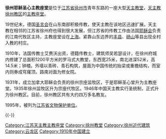 {{文物保护单位
| 级别 = 省级
| 省区市 = 江苏省
| 名称 = 徐州耶稣圣心堂
| 图片 = [[File:Sacred_Heart_Cathedral,_Xuzhou.jpg|150px]]<br><small>徐州耶稣圣心主教座堂，2017年</small>
| 编号 = 270（第四批）
| 分类 = 近现代历史遗迹及革命纪念建筑物
| 时代 = 1906年
| 所在 = [[徐州市|徐州市]][[云龙区|云龙区]]
| 登录 = 1995年4月
}}

'''徐州耶稣圣心主教座堂'''是位于[[江苏省|江苏省]][[徐州市|徐州市]]青年东路的一座大型[[天主教堂|天主教堂]]，[[天主教徐州教区|天主教徐州教区]]的[[主教座堂|主教座堂]]。

19世纪末，德国[[圣言会|圣言会]]在山东南部积极传教，使天主教在该地区迅速扩展。天主教在相邻的江苏省徐州府也得到很大发展，但江苏省的传教工作由法国[[耶稣会|耶稣会]]负责的江南代牧区主持，主教座堂设在[[上海|上海]]。紧靠山东边界的[[丰县|丰县]]、[[砀山|砀山]]等县出现全村入教的村庄。
 
1910年，法国传教士艾赉沃出资，德籍传教士，建筑师吴若瑟设计，在徐州府城内修建了总面积1200平方米的罗马式大教堂，东西宽25米，南北进深52米，高14.5米；钟楼。外墙以青砖、青石构筑，屋面为中国传统的抬梁或重檐结构，而室内则券成穹窿顶。路南对面为修女院。

1931年，成立加拿大耶稣会负责的徐州宗座监牧区，于是耶稣圣心堂升为主教座堂。1935年徐州监牧区升为宗座代牧区。1946年中国天主教实行圣统制，正式升为徐州教区。目前，徐州教区共有大约四万多名教友。

1995年，被列为[[江苏省文物保护单位|江苏省文物保护单位]]。

{{-}}
{{徐州市境内的江苏省文物保护单位}}
{{DEFAULTSORT:X}}
[[Category:江苏天主教主教座堂|Category:江苏天主教主教座堂]]
[[Category:徐州教堂|Category:徐州教堂]]
[[Category:徐州近代建筑|Category:徐州近代建筑]]
[[Category:云龙区|Category:云龙区]]
[[Category:1910年中国建立|Category:1910年中国建立]]